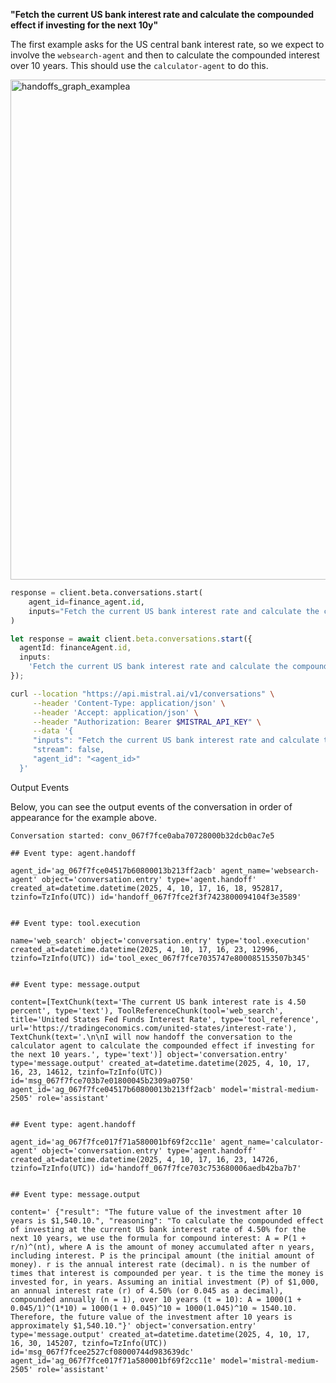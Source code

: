 
**"Fetch the current US bank interest rate and calculate the compounded effect if investing for the next 10y"**

The first example asks for the US central bank interest rate, so we expect to involve the `websearch-agent` and then to calculate the compounded interest over 10 years. This should use the `calculator-agent` to do this.

<div style={{ textAlign: 'center' }}>
  <img
    src="/img/examplea_handoffs.png"
    alt="handoffs_graph_examplea"
    width="800"
    style={{ borderRadius: '15px' }}
    className='mx-auto' 
  />
</div>

<Tabs groupId="code">
  <TabItem value="python" label="python" default>

```py
response = client.beta.conversations.start(
    agent_id=finance_agent.id,
    inputs="Fetch the current US bank interest rate and calculate the compounded effect if investing for the next 10y"
)
```

  </TabItem>

  <TabItem value="typescript" label="typescript">

```typescript
let response = await client.beta.conversations.start({
  agentId: financeAgent.id,
  inputs:
    'Fetch the current US bank interest rate and calculate the compounded effect if investing for the next 10y',
});
```

  </TabItem>

  <TabItem value="curl" label="curl">

```bash
curl --location "https://api.mistral.ai/v1/conversations" \
     --header 'Content-Type: application/json' \
     --header 'Accept: application/json' \
     --header "Authorization: Bearer $MISTRAL_API_KEY" \
     --data '{
     "inputs": "Fetch the current US bank interest rate and calculate the compounded effect if investing for the next 10y",
     "stream": false,
     "agent_id": "<agent_id>"
  }'
```

  </TabItem>
</Tabs>

<SectionTab as="h2" variant="secondary" sectionId="output-events">Output Events</SectionTab>

Below, you can see the output events of the conversation in order of appearance for the example above.

```shell
Conversation started: conv_067f7fce0aba70728000b32dcb0ac7e5

## Event type: agent.handoff

agent_id='ag_067f7fce04517b60800013b213ff2acb' agent_name='websearch-agent' object='conversation.entry' type='agent.handoff' created_at=datetime.datetime(2025, 4, 10, 17, 16, 18, 952817, tzinfo=TzInfo(UTC)) id='handoff_067f7fce2f3f7423800094104f3e3589'


## Event type: tool.execution

name='web_search' object='conversation.entry' type='tool.execution' created_at=datetime.datetime(2025, 4, 10, 17, 16, 23, 12996, tzinfo=TzInfo(UTC)) id='tool_exec_067f7fce7035747e800085153507b345'


## Event type: message.output

content=[TextChunk(text='The current US bank interest rate is 4.50 percent', type='text'), ToolReferenceChunk(tool='web_search', title='United States Fed Funds Interest Rate', type='tool_reference', url='https://tradingeconomics.com/united-states/interest-rate'), TextChunk(text='.\n\nI will now handoff the conversation to the calculator agent to calculate the compounded effect if investing for the next 10 years.', type='text')] object='conversation.entry' type='message.output' created_at=datetime.datetime(2025, 4, 10, 17, 16, 23, 14612, tzinfo=TzInfo(UTC)) id='msg_067f7fce703b7e01800045b2309a0750' agent_id='ag_067f7fce04517b60800013b213ff2acb' model='mistral-medium-2505' role='assistant'


## Event type: agent.handoff

agent_id='ag_067f7fce017f71a580001bf69f2cc11e' agent_name='calculator-agent' object='conversation.entry' type='agent.handoff' created_at=datetime.datetime(2025, 4, 10, 17, 16, 23, 14726, tzinfo=TzInfo(UTC)) id='handoff_067f7fce703c753680006aedb42ba7b7'


## Event type: message.output

content=' {"result": "The future value of the investment after 10 years is $1,540.10.", "reasoning": "To calculate the compounded effect of investing at the current US bank interest rate of 4.50% for the next 10 years, we use the formula for compound interest: A = P(1 + r/n)^(nt), where A is the amount of money accumulated after n years, including interest. P is the principal amount (the initial amount of money). r is the annual interest rate (decimal). n is the number of times that interest is compounded per year. t is the time the money is invested for, in years. Assuming an initial investment (P) of $1,000, an annual interest rate (r) of 4.50% (or 0.045 as a decimal), compounded annually (n = 1), over 10 years (t = 10): A = 1000(1 + 0.045/1)^(1*10) = 1000(1 + 0.045)^10 = 1000(1.045)^10 ≈ 1540.10. Therefore, the future value of the investment after 10 years is approximately $1,540.10."}' object='conversation.entry' type='message.output' created_at=datetime.datetime(2025, 4, 10, 17, 16, 30, 145207, tzinfo=TzInfo(UTC)) id='msg_067f7fcee2527cf08000744d983639dc' agent_id='ag_067f7fce017f71a580001bf69f2cc11e' model='mistral-medium-2505' role='assistant'
```